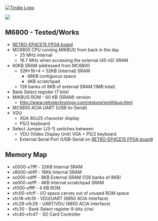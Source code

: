 <a href="https://www.tindie.com/products/land_boards/retrocomputer-fpga-card-pcb-only/" >
<img src="http://land-boards.com/tindie/tindie-larges-v2.png" alt="Tindie Logo">
</img></a> 

<img src="http://land-boards.com/blwiki/images/8/8f/RETRO-EP4CE15-REV4-BLACK-P1464-720PX.jpg"></img>

== M6800 - Tested/Works ==

* [http://land-boards.com/blwiki/index.php?title=RETRO-EP4CE15 RETRO-EP4CE15 FPGA board]
* MC6800 CPU running MIKBUG from back in the day
** 25 MHz internal
** 16.7 MHz when accessing the external (45 nS) SRAM
* 60KB SRAM addressed from MC6800
**	32K+16+4 = 52KB (internal) SRAM
*** 48KB contiguous space
*** 4KB scratchpad
** 128 banks of 8KB of external SRAM (1MB total)
* Bank Select register (7 bits)
* MIKBUG ROM - 60 KB (SRAM) version
** http://www.retrotechnology.com/restore/smithbug.html
*  MC6850 ACIA UART (USB-to-Serial)
* VDU
** XGA 80x25 character display
** PS/2 keyboard
*  Select Jumper (J3-1) switches between
** VDU (Video Display Unit) VGA + PS/2 keyboard
** External Serial Port (USB-Serial on [http://land-boards.com/blwiki/index.php?title=RETRO-EP4CE15 RETRO-EP4CE15 FPGA board])

==	Memory Map==

* x0000-x7fff - 32KB Internal SRAM
* x8000-xbfff - 16Kb Internal SRAM
* xc000-xdfff - 8KB External SRAM (128 banks of 8KB)
* xe000-xefff - 4KB Internal scratchpad SRAM
* xf000-xffff - 4 KB ROM
* xfc00-xfcff - I/O space carves out of unused ROM space
* xfc18-xfc19 - VDU/UART (6850 ACIA Interface)
* xfc28-xfc29 - UART/VDU (6850 ACIA Interface)
* xfc30 - Bank Select register 8-bits (r/w)
* xfc40-xfc47 - SD Card Controller
